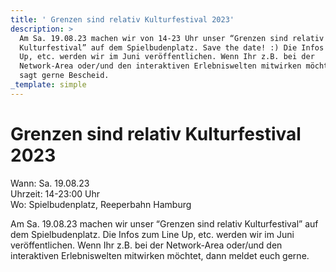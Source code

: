 ```yaml
---
title: ' Grenzen sind relativ Kulturfestival 2023'
description: >
  Am Sa. 19.08.23 machen wir von 14-23 Uhr unser “Grenzen sind relativ
  Kulturfestival” auf dem Spielbudenplatz. Save the date! :) Die Infos zum Line
  Up, etc. werden wir im Juni veröffentlichen. Wenn Ihr z.B. bei der
  Network-Area oder/und den interaktiven Erlebniswelten mitwirken möchtet, dann
  sagt gerne Bescheid.
_template: simple
---
```


# &#x20;Grenzen sind relativ Kulturfestival 2023

Wann: Sa. 19.08.23\
Uhrzeit: 14-23:00 Uhr\
Wo: Spielbudenplatz, Reeperbahn Hamburg

Am Sa. 19.08.23 machen wir unser “Grenzen sind relativ Kulturfestival” auf dem Spielbudenplatz. Die Infos zum Line Up, etc. werden wir im Juni veröffentlichen. Wenn Ihr z.B. bei der Network-Area oder/und den interaktiven Erlebniswelten mitwirken möchtet, dann meldet euch gerne.
